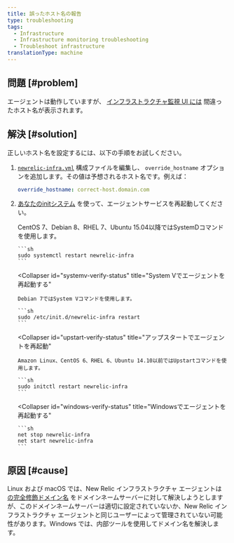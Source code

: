 ```yaml
---
title: 誤ったホスト名の報告
type: troubleshooting
tags:
  - Infrastructure
  - Infrastructure monitoring troubleshooting
  - Troubleshoot infrastructure
translationType: machine
---
```


## 問題 [#problem]

エージェントは動作していますが、 [インフラストラクチャ監視 UI には](/docs/infrastructure/infrastructure-ui-pages/infra-hosts-ui-page) 間違ったホスト名が表示されます。

## 解決 [#solution]

正しいホスト名を設定するには、以下の手順をお試しください。

1. [`newrelic-infra.yml`](/docs/infrastructure/new-relic-infrastructure/configuration/configure-infrastructure-agent#config-file) 構成ファイルを編集し、 `override_hostname` オプションを追加します。その値は予想されるホスト名です。例えば：

   ```yml
   override_hostname: correct-host.domain.com
   ```

2. [あなたのinitシステム](/docs/infrastructure/new-relic-infrastructure/configuration/start-stop-restart-check-infrastructure-agent-status#init-system) を使って、エージェントサービスを再起動してください。

   <CollapserGroup>
     <Collapser
       id="systemd-verify-status"
       title="SystemDでエージェントを再起動する"
     >
       CentOS 7、Debian 8、RHEL 7、Ubuntu 15.04以降ではSystemDコマンドを使用します。

       ```sh
       sudo systemctl restart newrelic-infra
       ```
     </Collapser>

     <Collapser
       id="systemv-verify-status"
       title="System Vでエージェントを再起動する"
     >
       Debian 7ではSystem Vコマンドを使用します。

       ```sh
       sudo /etc/init.d/newrelic-infra restart
       ```
     </Collapser>

     <Collapser
       id="upstart-verify-status"
       title="アップスタートでエージェントを再起動"
     >
       Amazon Linux、CentOS 6、RHEL 6、Ubuntu 14.10以前ではUpstartコマンドを使用します。

       ```sh
       sudo initctl restart newrelic-infra
       ```
     </Collapser>

     <Collapser
       id="windows-verify-status"
       title="Windowsでエージェントを再起動する"
     >
       ```sh
       net stop newrelic-infra
       net start newrelic-infra
       ```
     </Collapser>
   </CollapserGroup>

## 原因 [#cause]

Linux および macOS では、New Relic インフラストラクチャ エージェントは [の完全修飾ドメイン名](https://en.wikipedia.org/wiki/Fully_qualified_domain_name) をドメインネームサーバーに対して解決しようとしますが、このドメインネームサーバーは適切に設定されていないか、New Relic インフラストラクチャ エージェントと同じユーザーによって管理されていない可能性があります。Windows では、内部ツールを使用してドメイン名を解決します。